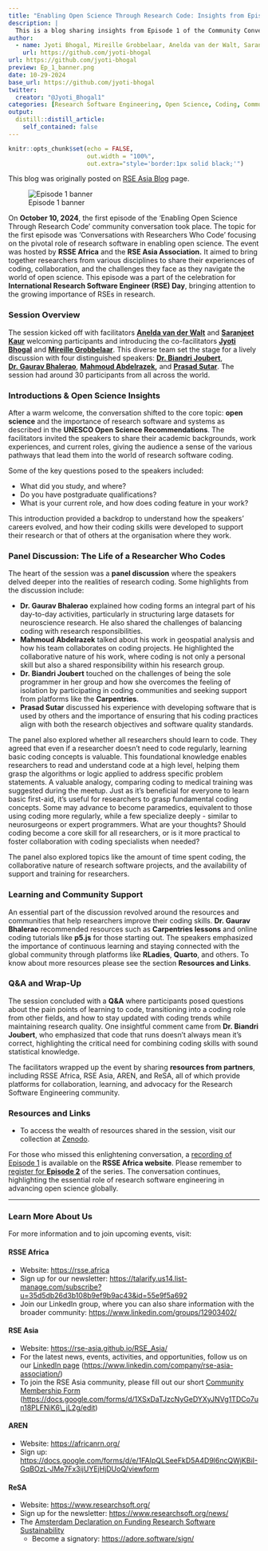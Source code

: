 ```yaml
---
title: "Enabling Open Science Through Research Code: Insights from Episode 1 - Conversations with Researchers Who Code"
description: |
  This is a blog sharing insights from Episode 1 of the Community Conversation series 'Enabling Open Science Through Research Code'.
author:
  - name: Jyoti Bhogal, Mireille Grobbelaar, Anelda van der Walt, Saranjeet Kaur Bhogal
    url: https://github.com/jyoti-bhogal
url: https://github.com/jyoti-bhogal
preview: Ep_1_banner.png
date: 10-29-2024
base_url: https://github.com/jyoti-bhogal
twitter:
  creator: "@Jyoti_Bhogal1"
categories: [Research Software Engineering, Open Science, Coding, Community Building, Experience Blog]
output:
  distill::distill_article:
    self_contained: false
---
```


```r
knitr::opts_chunk$set(echo = FALSE,
                      out.width = "100%",
                      out.extra="style='border:1px solid black;'")
```

This blog was originally posted on [RSE Asia Blog](https://rse-asia.github.io/RSE_Asia/blog/2024-10-30-EOSTRC_ep_1/) page.

![Episode 1 banner](Ep_1_banner.png)

On **October 10, 2024**, the first episode of the ‘Enabling Open Science Through Research Code’ community conversation took place. The topic for the first episode was ‘Conversations with Researchers Who Code’ focusing on the pivotal role of research software in enabling open science. The event was hosted by **RSSE Africa** and the **RSE Asia Association.** It aimed to bring together researchers from various disciplines to share their experiences of coding, collaboration, and the challenges they face as they navigate the world of open science. This episode was a part of the celebration for **International Research Software Engineer (RSE) Day**, bringing attention to the growing importance of RSEs in research.

### **Session Overview**

The session kicked off with facilitators [**Anelda van der Walt**](https://www.linkedin.com/in/aneldavanderwalt/) and [**Saranjeet Kaur**](https://www.linkedin.com/in/saranjeet-k-48ab769b/) welcoming participants and introducing the co-facilitators [**Jyoti Bhogal**](https://www.linkedin.com/in/jyoti-bhogal/) and [**Mireille Grobbelaar**](https://www.linkedin.com/in/mireille-grobbelaar/). This diverse team set the stage for a lively discussion with four distinguished speakers: [**Dr. Biandri Joubert**](https://www.linkedin.com/in/biandri-joubert-phd-8270763b/), [**Dr. Gaurav Bhalerao**](https://www.linkedin.com/in/gauravbhalerao/), [**Mahmoud Abdelrazek**](https://www.linkedin.com/in/razekmh/)**,** and [**Prasad Sutar**](https://www.linkedin.com/in/prasadsutar11/). The session had around 30 participants from all across the world.

### **Introductions & Open Science Insights**

After a warm welcome, the conversation shifted to the core topic: **open science** and the importance of research software and systems as described in the **UNESCO Open Science Recommendations**. The facilitators invited the speakers to share their academic backgrounds, work experiences, and current roles, giving the audience a sense of the various pathways that lead them into the world of research software coding.

Some of the key questions posed to the speakers included:

-   What did you study, and where?\
-   Do you have postgraduate qualifications?\
-   What is your current role, and how does coding feature in your work?

This introduction provided a backdrop to understand how the speakers’ careers evolved, and how their coding skills were developed to support their research or that of others at the organisation where they work.

### **Panel Discussion: The Life of a Researcher Who Codes**

The heart of the session was a **panel discussion** where the speakers delved deeper into the realities of research coding. Some highlights from the discussion include:

-   **Dr. Gaurav Bhalerao** explained how coding forms an integral part of his day-to-day activities, particularly in structuring large datasets for neuroscience research. He also shared the challenges of balancing coding with research responsibilities.\
-   **Mahmoud Abdelrazek** talked about his work in geospatial analysis and how his team collaborates on coding projects. He highlighted the collaborative nature of his work, where coding is not only a personal skill but also a shared responsibility within his research group.\
-   **Dr. Biandri Joubert** touched on the challenges of being the sole programmer in her group and how she overcomes the feeling of isolation by participating in coding communities and seeking support from platforms like the **Carpentries**.\
-   **Prasad Sutar** discussed his experience with developing software that is used by others and the importance of ensuring that his coding practices align with both the research objectives and software quality standards.

The panel also explored whether all researchers should learn to code. They agreed that even if a researcher doesn’t need to code regularly, learning basic coding concepts is valuable. This foundational knowledge enables researchers to read and understand code at a high level, helping them grasp the algorithms or logic applied to address specific problem statements. A valuable analogy, comparing coding to medical training was suggested during the meetup. Just as it’s beneficial for everyone to learn basic first-aid, it’s useful for researchers to grasp fundamental coding concepts. Some may advance to become paramedics, equivalent to those using coding more regularly, while a few specialize deeply - similar to neurosurgeons or expert programmers. What are your thoughts? Should coding become a core skill for all researchers, or is it more practical to foster collaboration with coding specialists when needed?

The panel also explored topics like the amount of time spent coding, the collaborative nature of research software projects, and the availability of support and training for researchers.

### **Learning and Community Support**

An essential part of the discussion revolved around the resources and communities that help researchers improve their coding skills. **Dr. Gaurav Bhalerao** recommended resources such as **Carpentries lessons** and online coding tutorials like **p5.js** for those starting out. The speakers emphasized the importance of continuous learning and staying connected with the global community through platforms like **RLadies**, **Quarto**, and others. To know about more resources please see the section **Resources and Links**.

### **Q&A and Wrap-Up**

The session concluded with a **Q&A** where participants posed questions about the pain points of learning to code, transitioning into a coding role from other fields, and how to stay updated with coding trends while maintaining research quality. One insightful comment came from **Dr. Biandri Joubert**, who emphasized that code that runs doesn’t always mean it’s correct, highlighting the critical need for combining coding skills with sound statistical knowledge.

The facilitators wrapped up the event by sharing **resources from partners**, including RSSE Africa, RSE Asia, AREN, and ReSA, all of which provide platforms for collaboration, learning, and advocacy for the Research Software Engineering community.

### **Resources and Links**

-   To access the wealth of resources shared in the session, visit our collection at [Zenodo](https://zenodo.org/records/13946139).

For those who missed this enlightening conversation, a [recording of Episode 1](https://www.youtube.com/watch?v=UmSHhDVRGig) is available on the **RSSE Africa website**. Please remember to [register for **Episode 2**](https://us06web.zoom.us/meeting/register/tZcpcu-ppjstGNJwEt1aKRjR6r2aC7Q4qE9Y#/registration) of the series. The conversation continues, highlighting the essential role of research software engineering in advancing open science globally.

------------------------------------------------------------------------

### **Learn More About Us**

For more information and to join upcoming events, visit:

#### RSSE Africa

-   Website: <https://rsse.africa>\
-   Sign up for our newsletter: <https://talarify.us14.list-manage.com/subscribe?u=35d5db26d3b108b9ef9b9ac43&id=55e9f5a692>\
-   Join our LinkedIn group, where you can also share information with the broader community: <https://www.linkedin.com/groups/12903402/>

#### RSE Asia

-   Website: <https://rse-asia.github.io/RSE_Asia/>\
-   For the latest news, events, activities, and opportunities, follow us on our [LinkedIn page](https://www.linkedin.com/company/rse-asia-association/) (<https://www.linkedin.com/company/rse-asia-association/>)\
-   To join the RSE Asia community, please fill out our short [Community Membership Form](https://docs.google.com/forms/d/1XSxDaTJzcNyGeDYXyJNVg1TDCo7un18PLFNiK6_jL2g/edit) ([https://docs.google.com/forms/d/1XSxDaTJzcNyGeDYXyJNVg1TDCo7un18PLFNiK6\\\_jL2g/edit](https://docs.google.com/forms/d/1XSxDaTJzcNyGeDYXyJNVg1TDCo7un18PLFNiK6_jL2g/edit){.uri})

#### AREN

-   Website: <https://africanrn.org/>\
-   Sign up: <https://docs.google.com/forms/d/e/1FAIpQLSeeFkD5A4D9l6ncQWjKBiI-GqBOzL-JMe7Fx3ijUYEjHjDUoQ/viewform>

#### ReSA

-   Website: <https://www.researchsoft.org/>\
-   Sign up for the newsletter: <https://www.researchsoft.org/news/>\
-   The [Amsterdam Declaration on Funding Research Software Sustainability](https://ogyaqy.clicks.mlsend.com/ty/c/eyJ2Ijoie1wiYVwiOjc3ODEyOSxcImxcIjoxMzM1MDk5NDcxNDA4Njc3OTMsXCJyXCI6MTMzNTA5OTQ4NTg4OTUwNzkzfSIsInMiOiJiMTU2Y2FhYzI3YjQyZjI1In0)
    -   Become a signatory: <https://adore.software/sign/>
